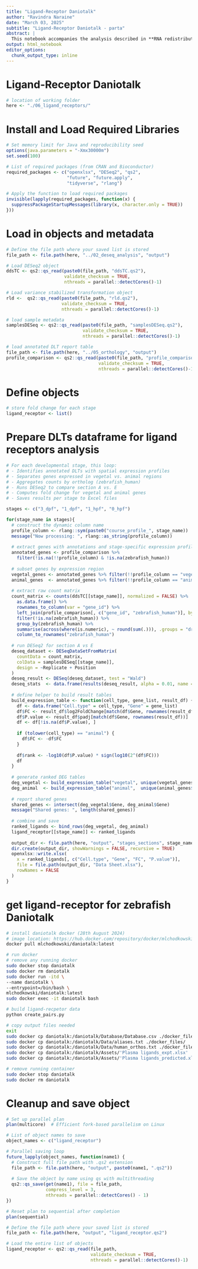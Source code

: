 ```yaml
---
title: "Ligand-Receptor Daniotalk"
author: "Ravindra Naraine"
date: "March 03, 2025"
subtitle: "Ligand-Receptor Daniotalk - parta"
abstract: |
  This notebook accompanies the analysis described in **RNA redistribution driven by alterations in transcription during early embryogenesis of rainbow trout**. It explores the potential ligand–receptor signaling between extreme vegetal and extreme animal poles across early developmental stages in *Oncorhynchus mykiss* (rainbow trout). The analysis uses spatial transcriptomics data (TOMO-seq) with orthology mapping and DESeq2-based comparisons (section A vs. E). The final ligand–receptor candidates are exported for use with Daniotalk pipeline. The notebook is the first part of two other scipts of the ligand–receptor interaction analysis.
output: html_notebook
editor_options: 
  chunk_output_type: inline
---
```


# **Ligand-Receptor Daniotalk**
```r
# location of working folder
here <- "./06_ligand_receptors/"
```

# **Install and Load Required Libraries**
```r
# Set memory limit for Java and reproducibility seed
options(java.parameters = "-Xmx30000m")
set.seed(100)

# List of required packages (from CRAN and Bioconductor)
required_packages <- c("openxlsx", "DESeq2", "qs2", 
                       "future", "future.apply", 
                       "tidyverse", "rlang")

# Apply the function to load required packages
invisible(lapply(required_packages, function(x) {
  suppressPackageStartupMessages(library(x, character.only = TRUE))
}))
```

# **Load in objects and metadata**
```r
# Define the file path where your saved list is stored
file_path <- file.path(here, "../02_deseq_analysis", "output")

# Load DESeq2 object
ddsTC <- qs2::qs_read(paste0(file_path, "ddsTC.qs2"),
                      validate_checksum = TRUE,
                      nthreads = parallel::detectCores()-1)

# Load variance stabilized transformation object
rld <-  qs2::qs_read(paste0(file_path, "rld.qs2"),
                     validate_checksum = TRUE,
                     nthreads = parallel::detectCores()-1)

# load sample metadata
samplesDESeq <- qs2::qs_read(paste0(file_path, "samplesDESeq.qs2"), 
                             validate_checksum = TRUE,
                             nthreads = parallel::detectCores()-1)

# load annotated DLT report table
file_path <- file.path(here, "../05_orthology", "output")
profile_comparison <- qs2::qs_read(paste0(file_path, "profile_comparison.qs2"), 
                                   validate_checksum = TRUE,
                                   nthreads = parallel::detectCores()-1)
```

# **Define objects**
```r
# store fold change for each stage
ligand_receptor <- list()
```

# **Prepare DLTs dataframe for ligand receptors analysis**
```r
# For each developmental stage, this loop:
# - Identifies annotated DLTs with spatial expression profiles
# - Separates genes expressed in vegetal vs. animal regions
# - Aggregates counts by ortholog (zebrafish_human)
# - Runs DESeq2 to compare section A vs. E
# - Computes fold change for vegetal and animal genes
# - Saves results per stage to Excel files

stages <- c("3_dpf", "1_dpf", "1_hpf", "0_hpf")

for(stage_name in stages){
  # construct the dynamic column name
  profile_column <- rlang::sym(paste0("course_profile_", stage_name))
  message("Now processing: ", rlang::as_string(profile_column))
  
  # extract genes with annotations and stage-specific expression profiles
  annotated_genes <- profile_comparison %>%
    filter(!is.na(!!profile_column) & !is.na(zebrafish_human))
  
  # subset genes by expression region
  vegetal_genes <- annotated_genes %>% filter(!!profile_column == "vegetal")
  animal_genes  <- annotated_genes %>% filter(!!profile_column == "animal")
  
  # extract raw count matrix
  count_matrix <- counts(ddsTC[[stage_name]], normalized = FALSE) %>%
    as.data.frame() %>%
    rownames_to_column(var = "gene_id") %>%
    left_join(profile_comparison[, c("gene_id", "zebrafish_human")], by = "gene_id") %>%
    filter(!is.na(zebrafish_human)) %>%
    group_by(zebrafish_human) %>%
    summarise(across(where(is.numeric), ~ round(sum(.))), .groups = "drop") %>%
    column_to_rownames("zebrafish_human")
  
  # run DESeq2 for section A vs E
  deseq_dataset <- DESeqDataSetFromMatrix(
    countData = count_matrix,
    colData = samplesDESeq[[stage_name]],
    design = ~Replicate + Position
  )
  deseq_result <- DESeq(deseq_dataset, test = "Wald")
  deseq_stats  <- data.frame(results(deseq_result, alpha = 0.01, name = "Position_E_vs_A"))
  
  # define helper to build result tables
  build_expression_table <- function(cell_type, gene_list, result_df) {
    df <- data.frame("Cell.type" = cell_type, "Gene" = gene_list)
    df$FC <- result_df$log2FoldChange[match(df$Gene, rownames(result_df))]
    df$P.value <- result_df$padj[match(df$Gene, rownames(result_df))]
    df <- df[!is.na(df$P.value), ]
    
    if (tolower(cell_type) == "animal") {
      df$FC <- -df$FC
    }
    
    df$rank <- -log10(df$P.value) * sign(log10(2^(df$FC)))
    df
  }
  
  # generate ranked DEG tables
  deg_vegetal <- build_expression_table("vegetal", unique(vegetal_genes$zebrafish_human), deseq_stats)
  deg_animal  <- build_expression_table("animal",  unique(animal_genes$zebrafish_human),  deseq_stats)
  
  # report shared genes
  shared_genes <- intersect(deg_vegetal$Gene, deg_animal$Gene)
  message("Shared genes: ", length(shared_genes))
  
  # combine and save
  ranked_ligands <- bind_rows(deg_vegetal, deg_animal)
  ligand_receptor[[stage_name]] <- ranked_ligands
  
  output_dir <- file.path(here, "output", "stages_sections", stage_name)
  dir.create(output_dir, showWarnings = FALSE, recursive = TRUE)
  openxlsx::write.xlsx(
    x = ranked_ligands[, c("Cell.type", "Gene", "FC", "P.value")],
    file = file.path(output_dir, "Data Sheet.xlsx"),
    rowNames = FALSE
  )
}
```

# **get ligand-receptor for zebrafish Daniotalk**
```bash
# install daniotalk docker (28th August 2024)
# image location: https://hub.docker.com/repository/docker/mlchodkowski/daniotalk
docker pull mlchodkowski/daniotalk:latest

# run docker
# remove any running docker
sudo docker stop daniotalk
sudo docker rm daniotalk
sudo docker run -itd \
--name daniotalk \
--entrypoint=/bin/bash \
mlchodkowski/daniotalk:latest
sudo docker exec -it daniotalk bash

# build ligand-recpetor data
python create_pairs.py

# copy output files needed
exit
sudo docker cp daniotalk:/daniotalk/Database/Database.csv ./docker_files/
sudo docker cp daniotalk:/daniotalk/Data/aliases.txt ./docker_files/
sudo docker cp daniotalk:/daniotalk/Data/human_orthos.txt ./docker_files/
sudo docker cp daniotalk:/daniotalk/Assets/'Plasma ligands_expt.xlsx' ./docker_files/
sudo docker cp daniotalk:/daniotalk/Assets/'Plasma ligands_predicted.xlsx' ./docker_files/

# remove running container
sudo docker stop daniotalk
sudo docker rm daniotalk
```

# **Cleanup and save object**
```r
# Set up parallel plan
plan(multicore)  # Efficient fork-based parallelism on Linux

# List of object names to save
object_names <- c("ligand_receptor")

# Parallel saving loop
future_lapply(object_names, function(name1) {
  # Construct full file path with .qs2 extension
  file_path <- file.path(here, "output", paste0(name1, ".qs2"))
  
  # Save the object by name using qs with multithreading
  qs2::qs_save(get(name1), file = file_path,
               compress_level = 3,
               nthreads = parallel::detectCores() - 1)
})

# Reset plan to sequential after completion
plan(sequential)
```
```r
# Define the file path where your saved list is stored
file_path <- file.path(here, "output", "ligand_receptor.qs2")

# Load the entire list of objects
ligand_receptor <- qs2::qs_read(file_path, 
                                validate_checksum = TRUE,
                                nthreads = parallel::detectCores()-1)
```
